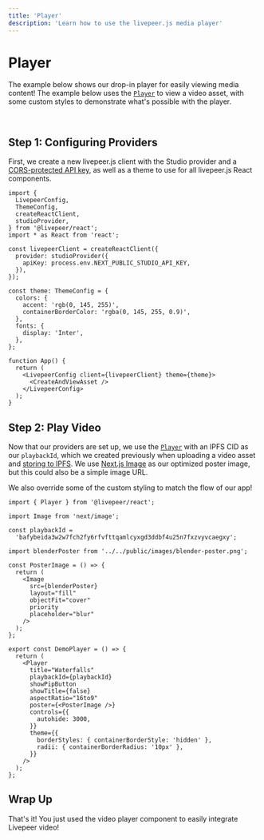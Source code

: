 ```yaml
---
title: 'Player'
description: 'Learn how to use the livepeer.js media player'
---
```



# Player

The example below shows our drop-in player for easily viewing media content! The example below uses the
[`Player`](/react/Player) to view a video asset, with some custom styles to demonstrate what's possible with
the player.

<br />

<DemoPlayer />

## Step 1: Configuring Providers

First, we create a new livepeer.js client with the Studio provider and a [CORS-protected API key](/react/providers/studio#apikey),
as well as a theme to use for all livepeer.js React components.

```tsx
import {
  LivepeerConfig,
  ThemeConfig,
  createReactClient,
  studioProvider,
} from '@livepeer/react';
import * as React from 'react';

const livepeerClient = createReactClient({
  provider: studioProvider({
    apiKey: process.env.NEXT_PUBLIC_STUDIO_API_KEY,
  }),
});

const theme: ThemeConfig = {
  colors: {
    accent: 'rgb(0, 145, 255)',
    containerBorderColor: 'rgba(0, 145, 255, 0.9)',
  },
  fonts: {
    display: 'Inter',
  },
};

function App() {
  return (
    <LivepeerConfig client={livepeerClient} theme={theme}>
      <CreateAndViewAsset />
    </LivepeerConfig>
  );
}
```

## Step 2: Play Video

Now that our providers are set up, we use the [`Player`](/react/Player) with an IPFS CID as our `playbackId`, which we created
previously when uploading a video asset and [storing to IPFS](/react/asset/useUpdateAsset). We use
[Next.js Image](https://nextjs.org/docs/basic-features/image-optimization) as our optimized poster image, but this could also
be a simple image URL.

We also override some of the custom styling to match the flow of our app!

```tsx
import { Player } from '@livepeer/react';

import Image from 'next/image';

const playbackId =
  'bafybeida3w2w7fch2fy6rfvfttqamlcyxgd3ddbf4u25n7fxzvyvcaegxy';

import blenderPoster from '../../public/images/blender-poster.png';

const PosterImage = () => {
  return (
    <Image
      src={blenderPoster}
      layout="fill"
      objectFit="cover"
      priority
      placeholder="blur"
    />
  );
};

export const DemoPlayer = () => {
  return (
    <Player
      title="Waterfalls"
      playbackId={playbackId}
      showPipButton
      showTitle={false}
      aspectRatio="16to9"
      poster={<PosterImage />}
      controls={{
        autohide: 3000,
      }}
      theme={{
        borderStyles: { containerBorderStyle: 'hidden' },
        radii: { containerBorderRadius: '10px' },
      }}
    />
  );
};
```

## Wrap Up

That's it! You just used the video player component to easily integrate Livepeer video!
